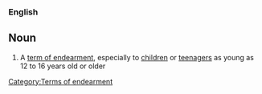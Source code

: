 ===English===

==Noun==
{{en-noun|sg=[[little]] [[ones]]}}

#A [[term of endearment]], especially to [[children]] or [[teenager]]s as young as 12 to 16 years old or older

[[Category:Terms of endearment]]